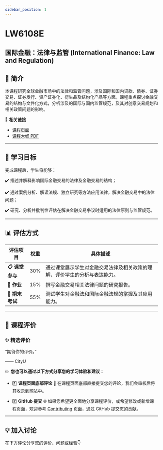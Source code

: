 ```yaml
---
sidebar_position: 1
---
```


# LW6108E
## 国际金融：法律与监管 (International Finance: Law and Regulation)

## **📘 简介**
本课程研究全球金融市场中的法律和监管问题，涉及国际和国内贷款、债券、证券交易、证券发行、资产证券化、衍生品及结构化产品等方面。课程重点探讨金融交易的结构与文件化方式，分析涉及的国际与国内监管规范，及其对创意交易规划和相关政策问题的影响。

🔗 **相关链接**
- [课程页面](https://www.cityu.edu.hk/catalogue/pg/202425/course/LW6108E.htm)
- [课程大纲 PDF](https://www.cityu.edu.hk/catalogue/pg/202425/course/LW6108E.pdf)

---

## **🎯 学习目标**

完成课程后，学生将能够：

✔️ 描述并解释影响国际金融交易的法律及金融交易的结构；

✔️ 通过案例分析、解读法规、独立研究等方法应用法律，解决金融交易中的法律问题；

✔️ 研究、分析并批判性评估在解决金融交易争议时适用的法律原则与监管规范。

---

## **📊 评估方式**

| **评估项目**         | **权重** | **具体描述**                                                                                       |
|---------------------|---------|---------------------------------------------------------------------------------------------------|
| **📋 课堂参与**       | 30%     | 通过课堂展示学生对金融交易法律及相关政策的理解，评价学生的分析与表达能力。                       |
| **📝 作业**           | 15%     | 撰写金融交易相关法律问题的研究报告。                                                             |
| **📂 期末考试**       | 55%     | 测试学生对金融法和国际金融法规的掌握及其应用能力。                                               |

---

## **💬 课程评价**

### ✨ **精选评价**
<div className={commentStyles.commentBox}>
    <p className={commentStyles.commentText}>
        “期待你的评价。”
    </p>
    <p className={commentStyles.commentAuthor}>—— CityU</p>
</div>

✏️ **您也可以通过以下方式分享您的学习体验和建议：**

- 1️⃣ **课程页面底部评论**
💬 在课程页面底部直接提交您的评论，我们会审核后将其收录到网站中。

- 2️⃣ **GitHub 提交**
🌐 如果您希望更全面地分享课程评价，或希望修改或新增课程页面，欢迎参考 [Contributing](https://penjc.github.io/CityU/contributing) 页面，通过 GitHub 提交您的贡献。

---

## **💡 加入讨论**

在下方评论分享您的评价、问题或经验👇
<Utterances />
